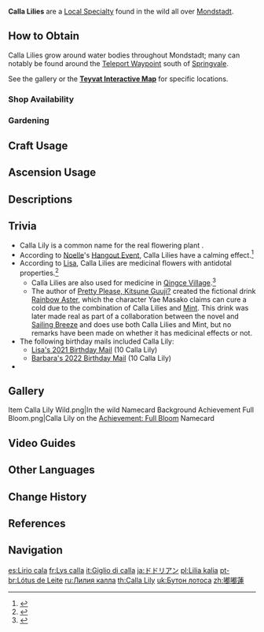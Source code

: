 {{Item Infobox
|id           = 100056
|image        = Item Calla Lily.png
|type         = Mondstadt Local Specialties
|group        = Cooking Ingredients
|invCategory  = Materials
|description  = A flower that grows near water sources. When cooked, the petals have a chunky texture, yet are sweet and a little bitter.
|source1      = Found near lakes in [[Mondstadt]], especially [[Springvale]]
|source2      = {{Sold By}}
|source3      = [[Gardening]] with [[A Path of Value: Orderly Meadow|Orderly Meadow]]
}}
'''Calla Lilies''' are a [[Local Specialty]] found in the wild all over [[Mondstadt]].

==How to Obtain==
Calla Lilies grow around water bodies throughout Mondstadt; many can notably be found around the [[Teleport Waypoint]] south of [[Springvale]].

See the gallery or the '''[https://webstatic-sea.mihoyo.com/app/ys-map-sea/index.html#/map/2?shown_types=31 Teyvat Interactive Map]''' for specific locations.

===Shop Availability===
{{Shop Availability}}

===Gardening===
{{Recipe
|type = Orderly Meadow
|time = 2d 22h
|Calla Lily Seed = 1
|sort = Calla Lily Seed
}}

==Craft Usage==
{{Craft Usage}}

==Ascension Usage==
{{Ascension Usage}}

==Descriptions==
{{Description|A flower that grows near water sources. When cooked, the petals have a chunky texture, yet are sweet and a little bitter. Modern medicine recognizes Calla Lily's antidotal properties, but its astringent flavor is repulsive to many people.}}

==Trivia==
* Calla Lily is a common name for the real flowering plant {{w|Zantedeschia aethiopica}}.
* According to [[Noelle]]'s [[Hangout Event]], Calla Lilies have a calming effect.<ref>{{Ref/Quest|The Art of Hospitality}}</ref>
* According to [[Lisa]], Calla Lilies are medicinal flowers with antidotal properties.<ref>{{Ref/VO|Lisa|Interesting Things}}</ref>
** Calla Lilies are also used for medicine in [[Qingce Village]].<ref>{{Ref/Quest|Guardians of the Countryside}}</ref>
** The author of [[Pretty Please, Kitsune Guuji?]] created the fictional drink [[Rainbow Aster]], which the character Yae Masako claims can cure a cold due to the combination of Calla Lilies and [[Mint]]. This drink was later made real as part of a collaboration between the novel and [[Sailing Breeze]] and does use both Calla Lilies and Mint, but no remarks have been made on whether it has medicinal effects or not.
* The following birthday mails included Calla Lily:
** [[Mail/Miss Me? (2021-06-09)|Lisa's 2021 Birthday Mail]] (10 Calla Lily)
** [[Mail/My Secret Tip... (2022-07-05)|Barbara's 2022 Birthday Mail]] (10 Calla Lily)
* {{Related Items|type=variant}}

==Gallery==
<gallery>
Item Calla Lily Wild.png|In the wild
Namecard Background Achievement Full Bloom.png|Calla Lily on the [[Achievement: Full Bloom]] Namecard
</gallery>

==Video Guides==
{{EVT
|video1   = https://youtu.be/Kb-xZrQkctw
|caption1 = Farm Guide (54 total)

|video2   = https://youtu.be/8AcKxwDL9vA
|caption2 = Farm Guide (52 total)
}}

==Other Languages==
{{Other Languages
|en      = Calla Lily
|zhs     = 嘟嘟莲
|zhs_rm  = Dūdū-lián
|zht     = 嘟嘟蓮
|zht_rm  = Dūdū-lián
|zh_tl   = Chubby-Chubby Lotus
|zh_note = The reduplication of {{zh|嘟|tl=chubby}} is used to make the name sound cuter.
|ja      = ドドリアン
|ja_rm   = Dodorian
|ja_tl   = Chubby-Chubby Lotus{{Sino|phonetic Japanese}}
|ko      = 통통 {{tt|연|蓮}}꽃
|ko_rm   = Tongtong Yeonkkot
|ko_tl   = Chubby Lotus
|es      = Lirio cala
|es_tl   = Calla Lily
|fr      = Lys calla
|fr_tl   = Calla Lily
|ru      = Лилия калла
|ru_tl   = Calla Lily
|th      = Calla Lily
|vi      = {{tt|Hoa|花}} Calla Lily
|vi_tl   = Calla Lily Flower
|de      = Wasserlilie
|de_tl   = Water Lily
|id      = Calla Lily
|pt      = Lótus de Leite
|pt_tl   = Milk Lotus
|tr      = Gelin Çiçeği
|tr_tl   = Calla Lily
|it      = Giglio di calla
|it_tl   = Calla Lily
}}

==Change History==
{{Change History|1.0}}

==References==
{{Reflist}}

==Navigation==
{{Material Navbox|type=Local Specialties}}

[[es:Lirio cala]]
[[fr:Lys calla]]
[[it:Giglio di calla]]
[[ja:ドドリアン]]
[[pl:Lilia kalia]]
[[pt-br:Lótus de Leite]]
[[ru:Лилия калла]]
[[th:Calla Lily]]
[[uk:Бутон лотоса]]
[[zh:嘟嘟蓮]]